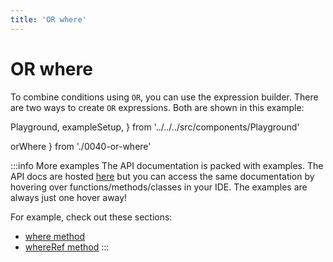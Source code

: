 ```yaml
---
title: 'OR where'
---
```


# OR where

To combine conditions using `OR`, you can use the expression builder.
There are two ways to create `OR` expressions. Both are shown in this
example:

  Playground,
  exampleSetup,
} from '../../../src/components/Playground'

  orWhere
} from './0040-or-where'

<div style={{ marginBottom: '1em' }}>
  <Playground code={orWhere} setupCode={exampleSetup} />
</div>

:::info More examples
The API documentation is packed with examples. The API docs are hosted [here](https://kysely-org.github.io/kysely/)
but you can access the same documentation by hovering over functions/methods/classes in your IDE. The examples are always
just one hover away!

For example, check out these sections:
 - [where method](https://kysely-org.github.io/kysely/classes/SelectQueryBuilder.html#where)
 - [whereRef method](https://kysely-org.github.io/kysely/classes/SelectQueryBuilder.html#whereRef)
:::
